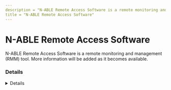 ```yaml
---
description = "N-ABLE Remote Access Software is a remote monitoring and management (RMM) tool. More information will be added as it becomes available."
title = "N-ABLE Remote Access Software"
---
```




# N-ABLE Remote Access Software

N-ABLE Remote Access Software is a remote monitoring and management (RMM) tool. More information will be added as it becomes available.

### Details
<Details author={""}
         category={""}
         created={""}
         website={""}
         lastModified={""}
         privileges={""}
         free={ false }
         verification={ false }
/>






### Forensic Artifacts




#### Network Artifacts
<EuiSpacer size="xl"/>
<NetworkArtifactsTable data={ [{"Description": "Known remote domains", "Domains": ["n-able.com"], "Ports": []}] }/>




### Detections
- Detects potential network activity of N-ABLE Remote Access Software RMM tool
  - [Sigma Rule](https://github.com/magicsword-io/LOLRMM/blob/main/detections/sigma/n-able_remote_access_software_network_sigma.yml)


